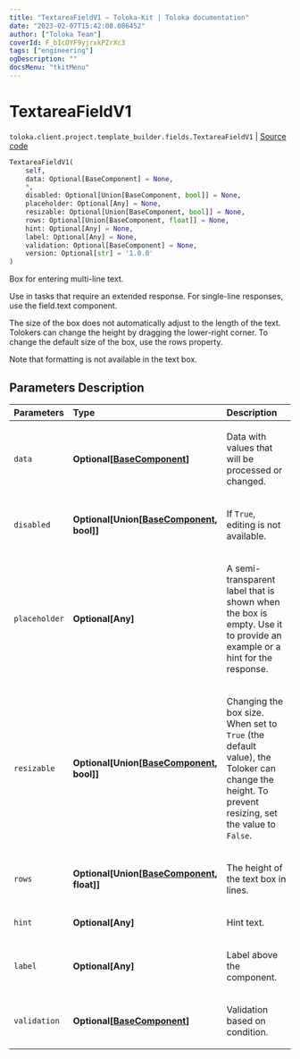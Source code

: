 ```yaml
---
title: "TextareaFieldV1 — Toloka-Kit | Toloka documentation"
date: "2023-02-07T15:42:08.086452"
author: ["Toloka Team"]
coverId: F_bIcOYF9yjrxkPZrXc3
tags: ["engineering"]
ogDescription: ""
docsMenu: "tkitMenu"
---
```


# TextareaFieldV1
`toloka.client.project.template_builder.fields.TextareaFieldV1` | [Source code](https://github.com/Toloka/toloka-kit/blob/v1.1.3/src/client/project/template_builder/fields.py#L528)

```python
TextareaFieldV1(
    self,
    data: Optional[BaseComponent] = None,
    *,
    disabled: Optional[Union[BaseComponent, bool]] = None,
    placeholder: Optional[Any] = None,
    resizable: Optional[Union[BaseComponent, bool]] = None,
    rows: Optional[Union[BaseComponent, float]] = None,
    hint: Optional[Any] = None,
    label: Optional[Any] = None,
    validation: Optional[BaseComponent] = None,
    version: Optional[str] = '1.0.0'
)
```

Box for entering multi-line text.

Use in tasks that require an extended response. For single-line responses, use the field.text component.

The size of the box does not automatically adjust to the length of the text. Tolokers can change the height by
dragging the lower-right corner. To change the default size of the box, use the rows property.

Note that formatting is not available in the text box.

## Parameters Description

| Parameters | Type | Description |
| :----------| :----| :-----------|
`data`|**Optional\[[BaseComponent](/docs/toloka-kit/reference/toloka.client.project.template_builder.base.BaseComponent)\]**|<p>Data with values that will be processed or changed.</p>
`disabled`|**Optional\[Union\[[BaseComponent](/docs/toloka-kit/reference/toloka.client.project.template_builder.base.BaseComponent), bool\]\]**|<p>If `True`, editing is not available.</p>
`placeholder`|**Optional\[Any\]**|<p>A semi-transparent label that is shown when the box is empty. Use it to provide an example or a hint for the response.</p>
`resizable`|**Optional\[Union\[[BaseComponent](/docs/toloka-kit/reference/toloka.client.project.template_builder.base.BaseComponent), bool\]\]**|<p>Changing the box size. When set to `True` (the default value), the Toloker can change the height. To prevent resizing, set the value to `False`.</p>
`rows`|**Optional\[Union\[[BaseComponent](/docs/toloka-kit/reference/toloka.client.project.template_builder.base.BaseComponent), float\]\]**|<p>The height of the text box in lines.</p>
`hint`|**Optional\[Any\]**|<p>Hint text.</p>
`label`|**Optional\[Any\]**|<p>Label above the component.</p>
`validation`|**Optional\[[BaseComponent](/docs/toloka-kit/reference/toloka.client.project.template_builder.base.BaseComponent)\]**|<p>Validation based on condition.</p>
